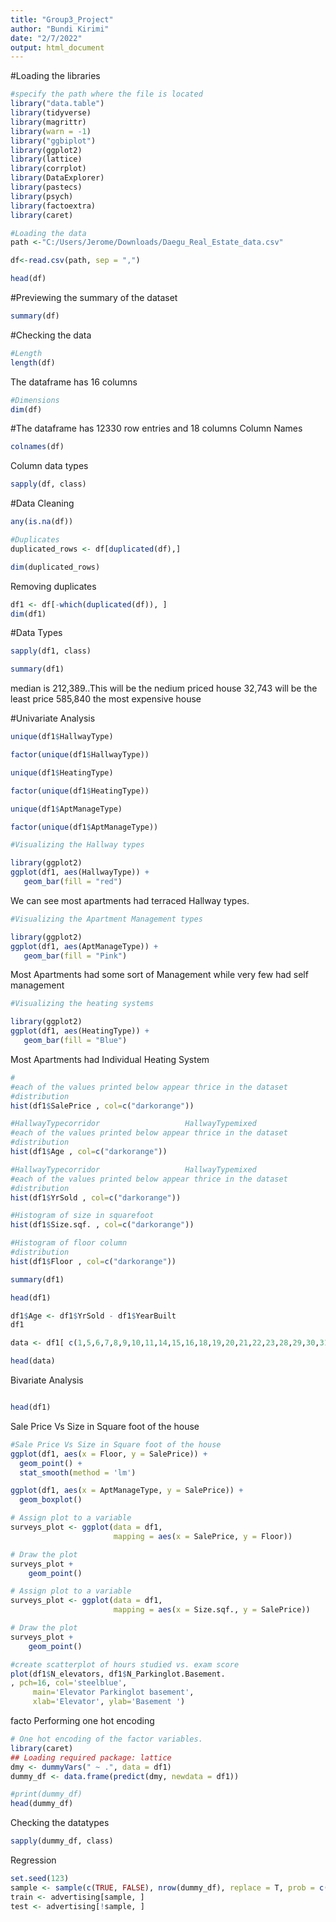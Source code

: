 ---
title: "Group3_Project"
author: "Bundi Kirimi"
date: "2/7/2022"
output: html_document
---
#Loading the libraries
````{r}
#specify the path where the file is located
library("data.table")
library(tidyverse)
library(magrittr)
library(warn = -1)
library("ggbiplot")
library(ggplot2)
library(lattice)
library(corrplot)
library(DataExplorer)
library(pastecs)
library(psych)
library(factoextra)
library(caret)

````



```{r}
#Loading the data
path <-"C:/Users/Jerome/Downloads/Daegu_Real_Estate_data.csv" 

df<-read.csv(path, sep = ",")

head(df)
```


#Previewing the summary of the dataset
```{r}
summary(df)
```

#Checking the data
```{r}
#Length
length(df)
```
The dataframe has 16 columns


````{r}
#Dimensions
dim(df)

````




#The dataframe has 12330 row entries and 18 columns
Column Names
```{r}
colnames(df)

```

Column data types

```{r}
sapply(df, class)
```




#Data Cleaning

```{r}

any(is.na(df))
```

```{r}
#Duplicates
duplicated_rows <- df[duplicated(df),]

dim(duplicated_rows)

```
Removing duplicates
```{r}
df1 <- df[-which(duplicated(df)), ]
dim(df1)
```

#Data Types
```{r}

sapply(df1, class)
```

```{r}
summary(df1)
```

median is 212,389..This will be the nedium priced house
32,743 will be the least price
585,840 the most expensive house

#Univariate Analysis

```{r}
unique(df1$HallwayType)

factor(unique(df1$HallwayType))

```


```{r}
unique(df1$HeatingType)

factor(unique(df1$HeatingType))
```

```{r}
unique(df1$AptManageType)

factor(unique(df1$AptManageType))
```



```{r}
#Visualizing the Hallway types

library(ggplot2)
ggplot(df1, aes(HallwayType)) + 
   geom_bar(fill = "red")
```

We can see most apartments had terraced Hallway types.

```{r}
#Visualizing the Apartment Management types

library(ggplot2)
ggplot(df1, aes(AptManageType)) + 
   geom_bar(fill = "Pink")
```

Most Apartments had some sort of Management while very few had self management


```{r}
#Visualizing the heating systems

library(ggplot2)
ggplot(df1, aes(HeatingType)) + 
   geom_bar(fill = "Blue")
```
Most Apartments had Individual Heating System

```{r}
#
#each of the values printed below appear thrice in the dataset
#distribution
hist(df1$SalePrice , col=c("darkorange"))


```
```{r}
#HallwayTypecorridor                   HallwayTypemixed                HallwayTypeterraced
#each of the values printed below appear thrice in the dataset
#distribution
hist(df1$Age , col=c("darkorange"))
````

```{r}
#HallwayTypecorridor                   HallwayTypemixed                HallwayTypeterraced
#each of the values printed below appear thrice in the dataset
#distribution
hist(df1$YrSold , col=c("darkorange"))

```
```{r}
#Histogram of size in squarefoot
hist(df1$Size.sqf. , col=c("darkorange"))
```

```{r}
#Histogram of floor column
#distribution
hist(df1$Floor , col=c("darkorange"))
```

```{r}
summary(df1)
```



```{r}
head(df1)
```

```{r}
df1$Age <- df1$YrSold - df1$YearBuilt
df1

```


```{r}


data <- df1[ c(1,5,6,7,8,9,10,11,14,15,16,18,19,20,21,22,23,28,29,30,31) ]

head(data)
```

Bivariate Analysis

```{r}

```



```{r}
head(df1)
```
Sale Price Vs Size in Square foot of the house
```{r}
#Sale Price Vs Size in Square foot of the house
ggplot(df1, aes(x = Floor, y = SalePrice)) +
  geom_point() +
  stat_smooth(method = 'lm')
```


```{r}
ggplot(df1, aes(x = AptManageType, y = SalePrice)) +
  geom_boxplot() 
```


```{r}
# Assign plot to a variable
surveys_plot <- ggplot(data = df1,
                       mapping = aes(x = SalePrice, y = Floor))

# Draw the plot
surveys_plot +
    geom_point()

```

```{r}
# Assign plot to a variable
surveys_plot <- ggplot(data = df1,
                       mapping = aes(x = Size.sqf., y = SalePrice))

# Draw the plot
surveys_plot +
    geom_point()

````

```{r}
#create scatterplot of hours studied vs. exam score
plot(df1$N_elevators, df1$N_Parkinglot.Basement.
, pch=16, col='steelblue',
     main='Elevator Parkinglot basement',
     xlab='Elevator', ylab='Basement ')
```







facto
Performing one hot encoding

```{r}
# One hot encoding of the factor variables.
library(caret)
## Loading required package: lattice
dmy <- dummyVars(" ~ .", data = df1)
dummy_df <- data.frame(predict(dmy, newdata = df1))

#print(dummy_df)
head(dummy_df)

```

Checking the datatypes

```{r}
sapply(dummy_df, class)

```








Regression
```{r}
set.seed(123)
sample <- sample(c(TRUE, FALSE), nrow(dummy_df), replace = T, prob = c(0.6,0.4))
train <- advertising[sample, ]
test <- advertising[!sample, ]
```



